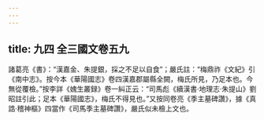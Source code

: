 ```yaml
---
---
---
```

title: 九四 全三國文卷五九
---




諸葛亮《書》：“漢嘉金、朱提銀，採之不足以自食”；嚴氏註：“梅鼎祚《文紀》引《南中志》。按今本《華陽國志》卷四漢嘉郡屬縣全闕，梅氏所見，乃足本也。今無從覆檢。”按李詳《媿生叢録》卷一糾正云：“司馬彪《續漢書·地理志·朱提山》劉昭註引此；足本《華陽國志》，梅氏不得見也。”又按同卷亮《季主墓碑讚》，據《真誥·稽神樞》四當作《司馬季主墓碑讚》，嚴氏似未檢上文也。